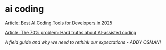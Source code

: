 # ai coding

[Article: Best AI Coding Tools for Developers in 2025](https://www.builder.io/blog/best-ai-coding-tools)

[Article: The 70% problem: Hard truths about AI-assisted coding](https://addyo.substack.com/p/the-70-problem-hard-truths-about)

_A field guide and why we need to rethink our expectations - ADDY OSMANI_